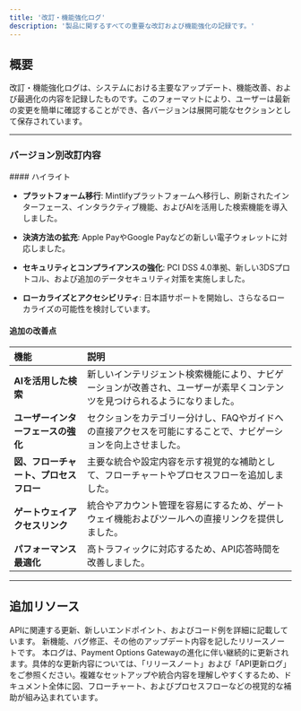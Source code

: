 ```yaml
---
title: '改訂・機能強化ログ'
description: '製品に関するすべての重要な改訂および機能強化の記録です。'
---
```


## **概要**

改訂・機能強化ログは、システムにおける主要なアップデート、機能改善、および最適化の内容を記録したものです。このフォーマットにより、ユーザーは最新の変更を簡単に確認することができ、各バージョンは展開可能なセクションとして保存されています。

***

### **バージョン別改訂内容**

<Accordion title="バージョン 3.0 - 2024年11月7日リリース">
  #### ハイライト

  * **プラットフォーム移行**: Mintlifyプラットフォームへ移行し、刷新されたインターフェース、インタラクティブ機能、およびAIを活用した検索機能を導入しました。

  * **決済方法の拡充**: Apple PayやGoogle Payなどの新しい電子ウォレットに対応しました。

  * **セキュリティとコンプライアンスの強化**: PCI DSS 4.0準拠、新しい3DSプロトコル、および追加のデータセキュリティ対策を実施しました。

  * **ローカライズとアクセシビリティ**: 日本語サポートを開始し、さらなるローカライズの可能性を検討しています。

  #### 追加の改善点

  | **機能**                | **説明**                                                        |
  | :-------------------- | :------------------------------------------------------------ |
  | **AIを活用した検索**         | 新しいインテリジェント検索機能により、ナビゲーションが改善され、ユーザーが素早くコンテンツを見つけられるようになりました。 |
  | **ユーザーインターフェースの強化**   | セクションをカテゴリー分けし、FAQやガイドへの直接アクセスを可能にすることで、ナビゲーションを向上させました。      |
  | **図、フローチャート、プロセスフロー** | 主要な統合や設定内容を示す視覚的な補助として、フローチャートやプロセスフローを追加しました。                |
  | **ゲートウェイアクセスリンク**     | 統合やアカウント管理を容易にするため、ゲートウェイ機能およびツールへの直接リンクを提供しました。              |
  | **パフォーマンス最適化**        | 高トラフィックに対応するため、API応答時間を改善しました。                                |
</Accordion>

***

## **追加リソース**

<CardGroup>
  <Card title="API更新ログ" icon="code" href="/logs-jp/api-update-logs">
    APIに関連する更新、新しいエンドポイント、およびコード例を詳細に記載しています。
  </Card>

  <Card title="リリースノート" icon="file" href="/logs-jp/release-notes">
    新機能、バグ修正、その他のアップデート内容を記したリリースノートです。
  </Card>
</CardGroup>

<Note>
  本ログは、Payment Options Gatewayの進化に伴い継続的に更新されます。具体的な更新内容については、「リリースノート」および「API更新ログ」をご参照ください。複雑なセットアップや統合内容を理解しやすくするため、ドキュメント全体に図、フローチャート、およびプロセスフローなどの視覚的な補助が組み込まれています。
</Note>
